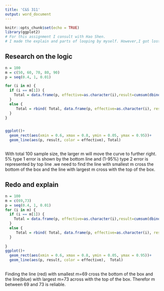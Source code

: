 ```yaml
---
title: 'C&S 311'
output: word_document
---
```


```r
knitr::opts_chunk$set(echo = TRUE)
library(ggplot2)
# For this assignment I consult with Hao Shen.
# I made the explain and parts of looping by myself. However,I got lost and trouble when I try to figure out the logic of looping. I learned the logic from my classmates.

```



## Research on the logic

```r
n = 100
m = c(50, 60, 70, 80, 90)
p = seq(0.4, 1, 0.01)

for (i in m) {
  if (i == m[1]) {
    Total = data.frame(p, effective=as.character(i),result=cumsum(dbinom(i,n,p)))
  }
  else {
     Total = rbind( Total, data.frame(p, effective=as.character(i), result=cumsum(dbinom(i,n,p))))
  }
}


ggplot()+
  geom_rect(aes(xmin = 0.6, xmax = 0.8, ymin = 0.05, ymax = 0.95))+
  geom_line(aes(p, result, color = effective), Total)



```
With total 100 sample size, the larger m will move the curve to further right.  5% type 1 error is shown by the bottom line and (1-95%) type 2 error is represented by top line .we need to find the line with smallest m cross the bottom of the box and the line with largest m cross with the top of the box. 

## Redo and explain

```r
n = 100
m = c(69,73)
p = seq(0.4, 1, 0.01)
for (i in m) {
  if (i == m[1]) {
    Total = data.frame(p, effective=as.character(i),result=cumsum(dbinom(i,n,p)))
  }
  else {
     Total = rbind( Total, data.frame(p, effective=as.character(i), result=cumsum(dbinom(i,n,p))))
  }
  
}
ggplot()+
  geom_rect(aes(xmin = 0.6, xmax = 0.8, ymin = 0.05, ymax = 0.95))+
  geom_line(aes(p, result, color = effective),  Total)
  
```

 Finding the line (red) with smallest m=69 cross the bottom of the box and the line(blue) with largest m=73 across with the top of the box. Therefor m between 69 and 73 is reliable.
